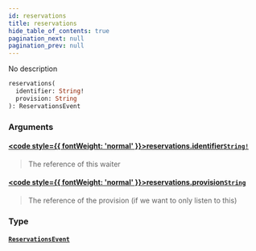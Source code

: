 ```yaml
---
id: reservations
title: reservations
hide_table_of_contents: true
pagination_next: null
pagination_prev: null
---
```








No description

```graphql
reservations(
  identifier: String!
  provision: String
): ReservationsEvent
```


### Arguments

#### [<code style={{ fontWeight: 'normal' }}>reservations.<b>identifier</b></code>](#)<Bullet />[`String!`](/docs/schemas/arkitekt/scalars/string) <Badge class="secondary" text="non-null"/> <Badge class="secondary" text="scalar"/>
> The reference of this waiter
> 

#### [<code style={{ fontWeight: 'normal' }}>reservations.<b>provision</b></code>](#)<Bullet />[`String`](/docs/schemas/arkitekt/scalars/string) <Badge class="secondary" text="scalar"/>
> The reference of the provision (if we want to only listen to this)
> 

### Type

#### [`ReservationsEvent`](/docs/schemas/arkitekt/objects/reservations-event) <Badge class="secondary" text="object"/>
> 
> 





